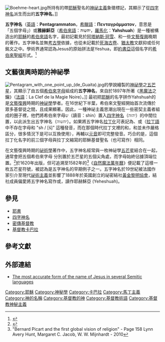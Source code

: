 {{expand|time=2015-12-31T10:55:40+00:00}}
{{expert|time=2015-12-31T10:55:40+00:00}}
[[File:Boehme-heart.jpg|thumb]]所持有的帶[[耶穌|耶穌]]聖名的[[神秘主義|神祕主義]]象徵標記，其顯示了從[[四字神名|四字神名]]派生而出的'''五字神名'''。]]

{{Christian mysticism |expanded=practices}}

'''五字神名'''（[[英語|英語]]：'''Pentagrammaton'''，[[希臘語|希臘語]]：'''Πενταγράμματον'''，意思是「五個字母」）或'''雅赫穌亞'''（[[希伯來語|希伯來語]]：<span style="font-family:SBL Hebrew, Ezra SIL SR, Ezra SIL, Cardo, Chrysanthi Unicode, TITUS Cyberbit Basic, Arial Unicode MS, Narkisim, Times New Roman">'''יהשוה'''</span>，[[羅馬化|羅馬化]]：'''Yahshuah'''）是一種被構造出的[[耶穌|耶穌]]的[[希伯來語|希伯來語]]名字，最初記載見於[[阿塔納斯·珂雪|阿塔納斯·珂雪]]、{{tsl|en|Johann Baptist Grossschedel|約翰·巴蒂斯特·哥洛胥德·馮·艾莎}}和一些[[文藝復興|文藝復興]]晚期的{{tsl|en|Western esotericism|西洋密意主義|密傳學}}著作。五字神名並無[[考古學|考古學]]依據，也從未記載於[[死海古卷|死海古卷]]、[[猶太教|猶太教]]文獻抑或任何銘文之中。學術界通常認為Jesus的原始拼法是Yeshua，即[[約書亞|約書亞]]這個名字的[[希伯來聖經|希伯來聖經]]形式。<ref>{{cite book
 | last =Ilan
 | first =Tal
 | title =Lexicon of Jewish Names in Late Antiquity Part I: Palestine 330 BCE-200 CE (Texte und Studien zum Antiken Judentum 91)
 | publisher =J.C.B. Mohr
 | year =2002
 | location =Tübingen, Germany
 | pages =129}}</ref>

== 文藝復興時期的神祕學 ==
[[File:Pentagram_with_one_point_up_(de_Guaita).jpg|frame]]的學說繪製的[[神祕學|神祕學]]之[[五芒星|五芒星]]，其顯示了由五個[[希伯來字母|希伯來字母]]組成的'''五字神名'''，來自{{tsl|en|Stanislas de Guaita|史坦尼斯拿斯·德·古埃塔}}於1897年所著《[[黑魔法|黑魔法]]之鑰》（[[法語|法語]]：La Clef de la Magie Noire）。]]
最初把[[耶穌|耶穌]]的名字拼作Yahshuah的是[[文藝復興|文藝復興]]時期的[[神祕學|神祕學]]學者。在16世紀下半葉，希伯來文聖經開始首次流傳於眾多基督徒之間，且成果顯著。因此，一種神祕主義思潮出現在一些密契主義者組成的圈子裡，他們將希伯來字母<span style="font-family:SBL Hebrew, Ezra SIL SR, Ezra SIL, Cardo, Chrysanthi Unicode, TITUS Cyberbit Basic, Arial Unicode MS, Narkisim, Times New Roman">ש</span>（讀音：shin）置入[[四字神名|四字神名]]（<span style="font-family:SBL Hebrew, Ezra SIL SR, Ezra SIL, Cardo, Chrysanthi Unicode, TITUS Cyberbit Basic, Arial Unicode MS, Narkisim, Times New Roman">יהוה</span>）的中間位置，以此派生出五字神名（<span style="font-family:SBL Hebrew, Ezra SIL SR, Ezra SIL, Cardo, Chrysanthi Unicode, TITUS Cyberbit Basic, Arial Unicode MS, Narkisim, Times New Roman">יהשוה</span>）。如果將五字神名[[拉丁化|拉丁化]]可表記為{{lang|la|JHSVH}}、{{lang|la|IHSVH}}或{{lang|la|IHSUH}}（[[拉丁語|拉丁語]]中不存在字母{{lang|en|W}}和 "sh / [š]" 這種發音，而在那個時代拉丁文裡的{{lang|la|I}}和{{lang|la|J}}，{{lang|la|U}}和{{lang|la|V}}並未作嚴格區分，很多情況下是可以互換使用），再輔以[[元音|元音]]即可完整發音。巧合的是，這個拉丁化名字的前三個字母與拉丁文縮寫的耶穌基督聖名{{tsl|en|Christogram#IHS|IHS}}（也可寫作{{lang|la|JHS}}）相同。

在文藝復興時期的[[祕術學|祕術學]]著作中，五字神名經常與一枚神祕學[[五芒星|五芒星]]結合在一起，通常會把五個希伯來字母 {{lang|he|י ה ש ו ה}} 分別置於五芒星的五個尖角處，而字母{{lang|he|ש}}始終佔據頂端位置。<ref>{{Cite web |url=http://www.byzant.com/Mystical/Symbols/Pentagrammaton.aspx |title=Byzant Symbols |accessdate=2017-04-01 |archive-date=2019-11-22 |archive-url=https://web.archive.org/web/20191122110030/http://www.byzant.com/mystical/symbols/Pentagrammaton.aspx |dead-url=no }}</ref>於1620年出版，但可追溯至1582年的<ref>"Bernard Picart and the first global vision of religion" - Page 158 Lynn Avery Hunt, Margaret C. Jacob, W. W. Mijnhardt - 2010 </ref>《[[自然魔法萬年曆|自然魔法萬年曆]]》便記載了這樣一枚五芒星符號，被認為是五字神名的早期例子之一。五字神名於19世紀被法國作家{{tsl|en|Eliphas Levi|艾利馮斯·李維}}引介至現代[[祕術主義|祕術主義]]並影響了1888年於英國創立的祕密結社[[黃金黎明協會|黃金黎明協會]]，結社成員偏愛將五字神名寫作{{lang|la|IHShVH}}或{{lang|la|YHShVH}}，讀作耶赫穌亞 (Yeheshuah)。

== 參見 ==
* [[耶書|耶書]]
* [[四字神名|四字神名]]
* [[密傳基督教|密傳基督教]]
* [[基督教卡巴拉|基督教卡巴拉]]

== 參考文獻 ==
<references />

== 外部連結 ==
*[http://www.amfonts.webuda.com/yeshua-yasu-isa.htm The most accurate form of the name of Jesus in several Semitic languages]{{Wayback|url=http://www.amfonts.webuda.com/yeshua-yasu-isa.htm |date=20160303204132 }}

[[Category:耶穌|Category:耶穌]]
[[Category:神秘學|Category:神秘學]]
[[Category:卡巴拉|Category:卡巴拉]]
[[Category:馬丁主義|Category:馬丁主義]]
[[Category:神的名稱|Category:神的名稱]]
[[Category:基督教的神|Category:基督教的神]]
[[Category:基督教術語|Category:基督教術語]]
[[Category:基督教神秘主義|Category:基督教神秘主義]]